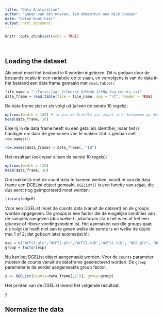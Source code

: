 ```yaml
---
title: "Data Analysation"
author: "Gaben van den Hoeven, Tom Ummenthun and Nick Somsen"
date: "datum-komt-hier"
output: html_document
---
```


```r
knitr::opts_chunk$set(echo = TRUE)
```
<br> <!-- voor een extra witregel -->

## Loading the dataset
Als eerst moet het bestand in R worden ingelezen. Dit is gedaan door de bestandslocatie in een variabele op te slaan, en vervolgens is van de data in het bestand een data frame gemaakt met `read.table()`
``` r
file_name = "~/Tutor/Jaar 2/Course 6/Week 1/RNA-Seq-counts.txt"
data_frame = read.table(file = file_name, sep = "\t", header = TRUE)
```

De data frame ziet er als volgt uit (alleen de eerste 10 regels):
```r
options(width = 100) # ik pas de breedte aan zodat alle kolommen op dezelfe line kunnen
head(data_frame, 10)
```

Elke rij in de data frame heeft nu een getal als identifier, maar het is handiger om daar de gennamen van te maken.
Dat is gedaan met `row.names()`:
```r
row.names(data_frame) = data_frame[, "ID"]
```

Het resultaat (ook weer alleen de eerste 10 regels):
```r
options(width = 110) 
head(data_frame, 10)
```

Om makkelijk met de count data te kunnen werken, wordt er van de data frame een DGEList object gemaakt. `DGEList()` is een functie van `edgeR`, die dus eerst nog geïmporteerd moet worden:
```r
library(edgeR)
```

Voor een DGEList moet de counts data (vanuit de dataset) en de groups worden opgegeven. De groups is een factor die de mogelijke condities van de samples aangeven (dus welke _L. plantarum_ stam het is en of het een glucose of ribose voedingsbodem is). Het aanmaken van die groups gaat als volgt (je hoeft niet aan te geven welke de eerste is en welke de duplo met 1 of 2; dat gebeurt later automatisch):
```r
exp = c("WCFS1.glc","WCFS1.glc","WCFS1.rib","WCFS1.rib", "NC8.glc", "NC8.glc", "NC8.rib", "NC8.rib")
group = factor(exp)
```

Nu kan het DGEList object aangemaakt worden. Voor de `counts` parameter moeten de counts vanuit de dataframe geselecteerd worden. De `group` parameter is de eerder aangemaakte group factor.
```r
y <- DGEList(counts=data_frame[,2:9], group=group)
```

Het printen van de DGEList leverd het volgende resultaat:
```r
y
```

## Normalize the data

<br>
